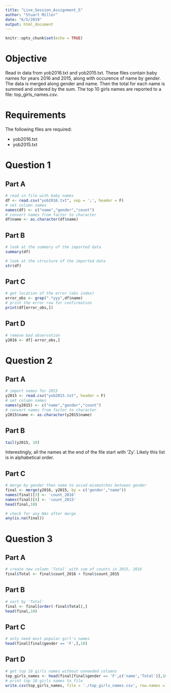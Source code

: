 ```yaml
---
title: "Live_Session_Assignment_5"
author: "Stuart Miller"
date: "6/5/2019"
output: html_document
---
```


```r
knitr::opts_chunk$set(echo = TRUE)
```

# Objective

Read in data from yob2016.txt and yob2015.txt. These files contain baby names for years 2016 and 2015, along with occurence of name by gender. The data is merged along gender and name. Then the total for each name is summed and ordered by the sum. The top 10 girls names are reported to a file: top_girls_names.csv.

# Requirements

The following files are required:

* yob2016.txt
* yob2015.txt

# Question 1

## Part A

```r
# read in file with baby names
df <- read.csv("yob2016.txt", sep = ';', header = F)
# set column names
names(df) <- c("name","gender","count")
# convert names from factor to character
df$name <- as.character(df$name)
```

## Part B

```r
# look at the summary of the imported data
summary(df)
```

```r
# look at the structure of the imported data
str(df)
```

## Part C

```r
# get location of the error (obs index)
error_obs <- grep(".*yyy",df$name)
# print the error row for confirmation
print(df[error_obs,])
```

## Part D

```r
# remove bad observation
y2016 <- df[-error_obs,]
```

# Question 2

## Part A

```r
# import names for 2015
y2015 <- read.csv("yob2015.txt", header = F)
# set column names
names(y2015) <- c("name","gender","count")
# convert names from factor to character
y2015$name <- as.character(y2015$name)
```

## Part B

```r
tail(y2015, 10)
```

Interestingly, all the names at the end of the file start with 'Zy'. Likely this list is in alphabetical order.

## Part C

```r
# merge by gender then name to aviod mismatches between gender
final <- merge(y2016, y2015, by = c('gender',"name"))
names(final)[3] <- 'count_2016'
names(final)[4] <- 'count_2015'
head(final,10)
```

```r
# check for any NAs after merge
any(is.na(final))
```

# Question 3

## Part A

```r
# create new column 'Total' with sum of counts in 2015, 2016
final$Total <- final$count_2016 + final$count_2015
```

## Part B

```r
# sort by 'Total'
final <- final[order(-final$Total),]
head(final,10)
```

## Part C

```r
# only need most popular girl's names
head(final[final$gender == 'F',],10)
```

## Part D

```r
# get top 10 girls names without unneeded columns
top_girls_names <- head(final[final$gender == 'F',c('name','Total')],10)
# print top 10 girls names to file
write.csv(top_girls_names, file = './top_girls_names.csv', row.names = F)
```


